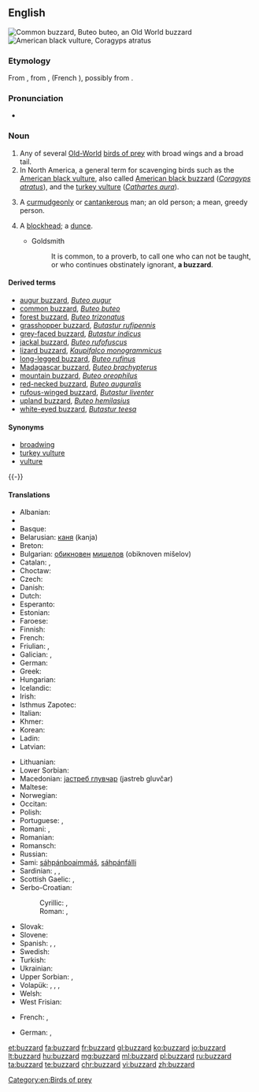 ==English==
{{wikipedia}}

[[Image:Poster Buteo buteo.jpg|thumb|Common buzzard, ''Buteo buteo'', an Old World buzzard]]
[[Image:Coragyps-atratus-001.jpg|thumb|American black vulture, ''Coragyps atratus'']]

===Etymology===
From {{etyl|xno|en}} {{term|buisart|lang=fro}}, from {{etyl|fro|en}} {{term|buison|lang=fro}}, {{term|buson|lang=fro}} (French {{term|buse|lang=fr}}), possibly from {{etyl|la|en}} {{term/t|la|buteōn||[[buteo]]}}.

===Pronunciation===
* {{IPA|/ˈbʌzəɻd/}}

===Noun===
{{en-noun}}

# Any of several [[Old-World]] [[bird of prey|birds of prey]] with broad wings and a broad tail.
# In North America, a general term for scavenging birds such as the [[American black vulture]], also called [[American black buzzard]] (''[[Coragyps atratus]]''), and the [[turkey vulture]] (''[[Cathartes aura]]'').
# {{context|colloquial|derogatory|slang|often preceded by "old", the "old buzzard"|lang=en}} A [[curmudgeonly]] or [[cantankerous]] man; an old person; a mean, greedy person.
# {{context|archaic|lang=en}} A [[blockhead]]; a [[dunce]].
#* Goldsmith
#*: It is common, to a proverb, to call one who can not be taught, or who continues obstinately ignorant, '''a buzzard'''.

====Derived terms====
* [[augur buzzard]], ''[[Buteo augur]]''
* [[common buzzard]], ''[[Buteo buteo]]''
* [[forest buzzard]], ''[[Buteo trizonatus]]''
* [[grasshopper buzzard]], ''[[Butastur rufipennis]]''
* [[grey-faced buzzard]], ''[[Butastur indicus]]''
* [[jackal buzzard]], ''[[Buteo rufofuscus]]''
* [[lizard buzzard]], ''[[Kaupifalco monogrammicus]]''
* [[long-legged buzzard]], ''[[Buteo rufinus]]''
* [[Madagascar buzzard]], ''[[Buteo brachypterus]]''
* [[mountain buzzard]], ''[[Buteo oreophilus]]''
* [[red-necked buzzard]], ''[[Buteo auguralis]]''
* [[rufous-winged buzzard]], ''[[Butastur liventer]]''
* [[upland buzzard]], ''[[Buteo hemilasius]]''
* [[white-eyed buzzard]], ''[[Butastur teesa]]''

====Synonyms====
* [[broadwing]]
* [[turkey vulture]]
* [[vulture]]

{{-}}

====Translations====
{{trans-top|Genus Buteo}}
* Albanian: {{t|sq|huta}}
* {{trreq|ar}}
* Basque: {{t|eu|zapelatz}}
* Belarusian: [[каня]] (kanja) {{g|f}}
* Breton: {{t|br|baou}}
* Bulgarian: [[обикновен]] [[мишелов]] (obiknoven mišelov) {{g|m}}
* Catalan: {{t|ca|aligot|m}}, {{t|ca|zopilot|m}}
* Choctaw: {{t|cho|sheki}}
* Czech: {{t|cs|káně|n}}
* Danish: {{t|da|musvåge}}
* Dutch: {{t+|nl|buizerd|m}}
* Esperanto: {{t|eo|buteo}}
* Estonian: {{t|et|hiireviu}}
* Faroese: {{t|fo|músvákur|m}}
* Finnish: {{t+|fi|haukka}}
* French: {{t+|fr|buse|f}}
* Friulian: {{t|fur|cagne}}, {{t|fur|poiane}}
* Galician: {{t|gl|miñato|m}}, {{t+|gl|bexato|m}}
* German: {{t+|de|Bussard|m}}
* Greek: {{t+|el|γερακίνα|f}}
* Hungarian: {{t|hu|ölyv}}
* Icelandic: {{t+|is|músvákur|m}}
* Irish: {{t|ga|clamhán}}
* Isthmus Zapotec: {{t|zai|nguʼxhiʼ}}
* Italian: {{t+|it|poiana|f}}
* Khmer: {{t+|km|ត្មាត|tr=tmaat|sc=Khmr}}
* Korean: {{t|ko|말똥가리|tr=malttonggari}}
* Ladin: {{t|lld|gabinel}}
* Latvian: {{t|lv|klijāns}}
{{trans-mid}}
* Lithuanian: {{t+|lt|suopis}}
* Lower Sorbian: {{t|dsb|pašturlica|f}}
* Macedonian: [[jастреб глувчар]] (jastreb gluvčar) {{g|m}}
* Maltese: {{t|mt|kuċċarda prima|f}}
* Norwegian: {{t|no|musvåk}}
* Occitan: {{t|oc|tartana|f}}
* Polish: {{t+|pl|myszołów|m}}
* Portuguese: {{t|pt|águia de asa redonda|f}}, {{t|pt|milhafre|m}}
* Romani: {{t|rom|worolo|m}}, {{t|rom|worla|f}}
* Romanian: {{t|ro|șoricar|m}}
* Romansch: {{t|rm|girun da mieurs}}
* Russian: {{t+|ru|канюк|m|tr=kanjúk}}
* Sami: [[sáhpánboaimmáš]], [[sáhpánfálli]]
* Sardinian: {{t|sc|stori furapuddas}}, {{t|sc|tappàiu}}, {{t|sc|pilloni farrancau}}
* Scottish Gaelic: {{t|gd|clamhan|m}}, {{t|gd|àrmhaigh|m}}
* Serbo-Croatian:
*: Cyrillic: {{t|sh|ми̏ша̄р|m|sc=Cyrl}}, {{t|sh|шка́њац|m|sc=Cyrl}}
*: Roman: {{t|sh|mȉšār|m}}, {{t|sh|škánjac|m}}
* Slovak: {{t|sk|myšiak lesný}}
* Slovene: {{t|sl|kanja}}
* Spanish: {{t|es|ratonero común|m}} <!--[[busardo]] is this for the American continent?-->, {{t|es|busardo|m}}, {{t|es|gavilán|m}}
* Swedish: {{t+|sv|ormvråk}}
* Turkish: {{t+|tr|şahin}}
* Ukrainian: {{t|uk|канюк|m|tr=kanjúk}}
* Upper Sorbian: {{t|hsb|pašturlica}}, {{t|hsb|paskulica}}
* Volapük: {{qualifier|♂♀}} {{t+|vo|busar}}, {{qualifier|♂}} {{t|vo|hibusar}}, {{qualifier|♀}} {{t|vo|jibusar}}, {{qualifier|♂♀ offspring}} {{t|vo|busarül}}
* Welsh: {{t|cy|bwncath}}
* West Frisian: {{t+|fy|mûzefalk}}
{{trans-bottom}}

{{trans-top|slang or derogatory term for a person}}
* French: {{t|fr|sale bougre|m}}, {{t|fr|sale bougresse|f}}
{{trans-mid}}
* German: {{t|de|alter Gauner|m}}, {{t|de|alte Gaunerin|f}}
{{trans-bottom}}

{{trans-see|American black vulture|black vulture}}

{{trans-see|turkey vulture}}

[[Category:en:Birds of prey]]

[[et:buzzard]]
[[fa:buzzard]]
[[fr:buzzard]]
[[gl:buzzard]]
[[ko:buzzard]]
[[io:buzzard]]
[[lt:buzzard]]
[[hu:buzzard]]
[[mg:buzzard]]
[[ml:buzzard]]
[[pl:buzzard]]
[[ru:buzzard]]
[[ta:buzzard]]
[[te:buzzard]]
[[chr:buzzard]]
[[vi:buzzard]]
[[zh:buzzard]]
